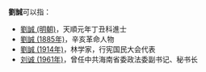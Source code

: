 '''劉誠'''可以指：
* [[劉誠_(明朝)|劉誠 (明朝)]]，天順元年丁丑科進士
* [[劉誠_(1885年)|劉誠 (1885年)]]，辛亥革命人物
* [[劉誠_(1914年)|劉誠 (1914年)]]，林学家，行宪国民大会代表
* [[刘诚_(1961年)|刘诚 (1961年)]]，曾任中共海南省委政法委副书记、秘书长

{{disambig|Cat=二字刘姓人名消歧义|cheng}}